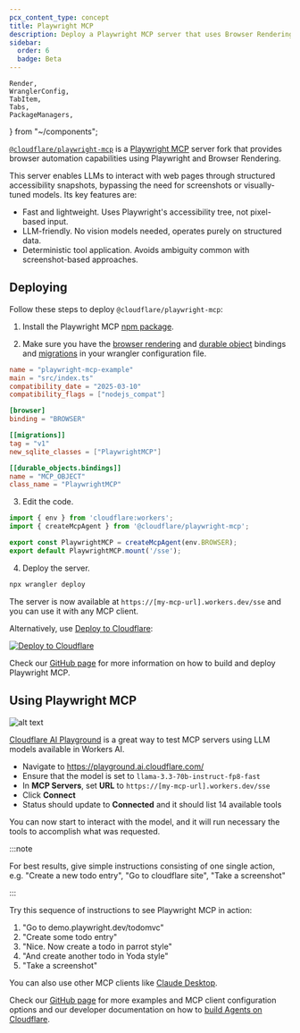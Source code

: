```yaml
---
pcx_content_type: concept
title: Playwright MCP
description: Deploy a Playwright MCP server that uses Browser Rendering to provide browser automation capabilities to your agents.
sidebar:
  order: 6
  badge: Beta
---
```


	Render,
	WranglerConfig,
	TabItem,
	Tabs,
	PackageManagers,
} from "~/components";

[`@cloudflare/playwright-mcp`](https://github.com/cloudflare/playwright-mcp) is a [Playwright MCP](https://github.com/microsoft/playwright-mcp) server fork that provides browser automation capabilities using Playwright and Browser Rendering.

This server enables LLMs to interact with web pages through structured accessibility snapshots, bypassing the need for screenshots or visually-tuned models. Its key features are:

* Fast and lightweight. Uses Playwright's accessibility tree, not pixel-based input.
* LLM-friendly. No vision models needed, operates purely on structured data.
* Deterministic tool application. Avoids ambiguity common with screenshot-based approaches.

## Deploying

Follow these steps to deploy `@cloudflare/playwright-mcp`:

1. Install the Playwright MCP [npm package](https://www.npmjs.com/package/@cloudflare/playwright-mcp).

<PackageManagers pkg="@cloudflare/playwright-mcp" dev />

2. Make sure you have the [browser rendering](/browser-rendering/) and [durable object](/durable-objects/) bindings and [migrations](/durable-objects/reference/durable-objects-migrations/) in your wrangler configuration file.

<WranglerConfig>

```toml
name = "playwright-mcp-example"
main = "src/index.ts"
compatibility_date = "2025-03-10"
compatibility_flags = ["nodejs_compat"]

[browser]
binding = "BROWSER"

[[migrations]]
tag = "v1"
new_sqlite_classes = ["PlaywrightMCP"]

[[durable_objects.bindings]]
name = "MCP_OBJECT"
class_name = "PlaywrightMCP"
```

</WranglerConfig>

3. Edit the code.

```ts title="src/index.ts"
import { env } from 'cloudflare:workers';
import { createMcpAgent } from '@cloudflare/playwright-mcp';

export const PlaywrightMCP = createMcpAgent(env.BROWSER);
export default PlaywrightMCP.mount('/sse');
```

4. Deploy the server.

```bash
npx wrangler deploy
```

The server is now available at `https://[my-mcp-url].workers.dev/sse` and you can use it with any MCP client.

Alternatively, use [Deploy to Cloudflare](/workers/platform/deploy-buttons/):

[![Deploy to Cloudflare](https://deploy.workers.cloudflare.com/button)](https://deploy.workers.cloudflare.com/?url=https://github.com/cloudflare/playwright-mcp/tree/main/cloudflare/example)

Check our [GitHub page](https://github.com/cloudflare/playwright-mcp) for more information on how to build and deploy Playwright MCP.

## Using Playwright MCP

![alt text](~/assets/images/browser-rendering/playground-ai-screenshot.png)

[Cloudflare AI Playground](https://playground.ai.cloudflare.com/) is a great way to test MCP servers using LLM models available in Workers AI.

- Navigate to https://playground.ai.cloudflare.com/
- Ensure that the model is set to `llama-3.3-70b-instruct-fp8-fast`
- In **MCP Servers**, set **URL** to `https://[my-mcp-url].workers.dev/sse`
- Click **Connect**
- Status should update to **Connected** and it should list 14 available tools

You can now start to interact with the model, and it will run necessary the tools to accomplish what was requested.

:::note

For best results, give simple instructions consisting of one single action, e.g. "Create a new todo entry", "Go to cloudflare site", "Take a screenshot"

:::

Try this sequence of instructions to see Playwright MCP in action:

1. "Go to demo.playwright.dev/todomvc"
2. "Create some todo entry"
3. "Nice. Now create a todo in parrot style"
4. "And create another todo in Yoda style"
5. "Take a screenshot"

You can also use other MCP clients like [Claude Desktop](https://github.com/cloudflare/playwright-mcp/blob/main/cloudflare/example/README.md#use-with-claude-desktop).

Check our [GitHub page](https://github.com/cloudflare/playwright-mcp) for more examples and MCP client configuration options and our developer documentation on how to [build Agents on Cloudflare](/agents/).